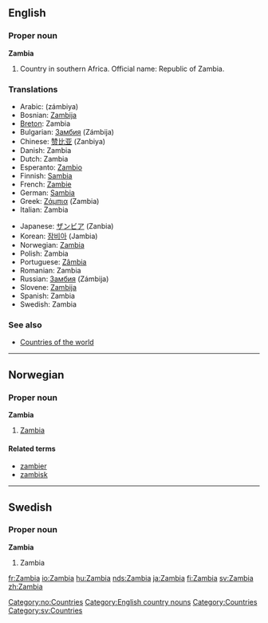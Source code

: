 ==English==

===Proper noun===
'''Zambia'''

# Country in southern Africa. Official name: Republic of Zambia.

===Translations===
{{top}}
*Arabic: {{ARchar|[[زامبيا]]}} (zámbiya) {{f}}
*Bosnian: [[Zambija]] {{f}}
*[[Breton]]: Zambia
*Bulgarian: [[Замбия]] (Zámbija) {{f}}
*Chinese: [[赞比亚]] (Zanbiya)
*Danish: Zambia
*Dutch: Zambia
*Esperanto: [[Zambio]]
*Finnish: [[Sambia]]
*French: [[Zambie]] {{f}}
*German: [[Sambia]]
*Greek: [[Ζάμπια]] (Zambia) {{f}}
*Italian: Zambia {{m}}
{{mid}}
*Japanese: [[ザンビア]] (Zanbia)
*Korean: [[잠비아]] (Jambia)
*Norwegian: [[#Norwegian|Zambia]]
*Polish: Zambia {{f}}
*Portuguese: [[Zâmbia]] {{f}}
*Romanian: Zambia {{f}}
*Russian: [[Замбия]] (Zámbija) {{f}}
*Slovene: [[Zambija]] {{f}}
*Spanish: Zambia {{f}}
*Swedish: Zambia
{{bottom}}

===See also===
* [[Countries of the world]]

----

==Norwegian==
===Proper noun===
[[Category:no:Countries]]
'''Zambia'''
#[[#English|Zambia]]
====Related terms====
*[[zambier]]
*[[zambisk]]

----
==Swedish==
===Proper noun===
'''Zambia'''
#Zambia

[[Category:English country nouns]]
[[Category:Countries]]
[[Category:sv:Countries]]

[[fr:Zambia]]
[[io:Zambia]]
[[hu:Zambia]]
[[nds:Zambia]]
[[ja:Zambia]]
[[fi:Zambia]]
[[sv:Zambia]]
[[zh:Zambia]]